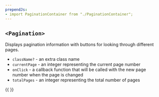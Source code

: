 ```yaml
---
prependJs:
- import PaginationContainer from "./PaginationContainer";
---
```


## `<Pagination>`

Displays pagination information with buttons for looking through different pages.

* `className?` - an extra class name
* `currentPage` - an integer representing the current page number
* `onClick` - a callback function that will be called with the new page number when the page is changed
* `totalPages` - an integer representing the total number of pages

{{
  <PaginationContainer totalPages={1} />
  <PaginationContainer totalPages={2} />
  <PaginationContainer totalPages={4} />
  <PaginationContainer totalPages={8} />
  <PaginationContainer totalPages={16} />
}}
